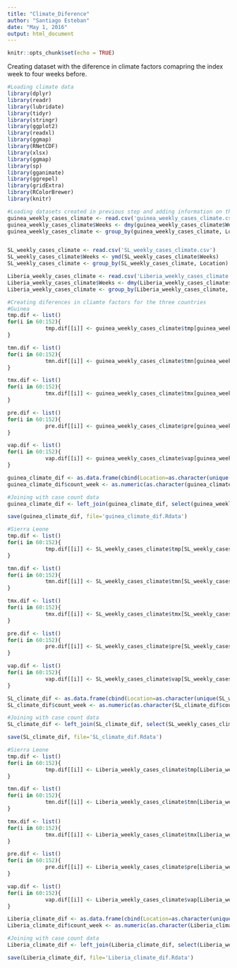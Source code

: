 ```yaml
---
title: "Climate_Diference"
author: "Santiago Esteban"
date: "May 1, 2016"
output: html_document
---
```


```r
knitr::opts_chunk$set(echo = TRUE)
```

Creating dataset with the diference in climate factors comapring the index week to four weeks before.

```r
#Loading climate data
library(dplyr)
library(readr)
library(lubridate)
library(tidyr)
library(stringr)
library(ggplot2)
library(readxl)
library(ggmap)
library(RNetCDF)
library(xlsx)
library(ggmap)
library(sp)
library(gganimate)
library(ggrepel)
library(gridExtra)
library(RColorBrewer)
library(knitr)

#Loading datasets created in previous step and adding information on the peaks of onset
guinea_weekly_cases_climate <- read.csv('guinea_weekly_cases_climate.csv')
guinea_weekly_cases_climate$Weeks <- dmy(guinea_weekly_cases_climate$Weeks)
guinea_weekly_cases_climate <- group_by(guinea_weekly_cases_climate, Location) %>% mutate(Peak=ifelse(Total_cases>0 & Total_cases==max(Total_cases),1,0), Cum_peak=cumsum(Peak)) %>% ungroup


SL_weekly_cases_climate <- read.csv('SL_weekly_cases_climate.csv')
SL_weekly_cases_climate$Weeks <- ymd(SL_weekly_cases_climate$Weeks)
SL_weekly_cases_climate <- group_by(SL_weekly_cases_climate, Location) %>% mutate(Peak=ifelse(Total_cases>0 & Total_cases==max(Total_cases),1,0), Cum_peak=cumsum(Peak)) %>% ungroup

Liberia_weekly_cases_climate <- read.csv('Liberia_weekly_cases_climate.csv')
Liberia_weekly_cases_climate$Weeks <- dmy(Liberia_weekly_cases_climate$Weeks)
Liberia_weekly_cases_climate <- group_by(Liberia_weekly_cases_climate, Location) %>% mutate(Peak=ifelse(Total_cases>0 & Total_cases==max(Total_cases),1,0), Cum_peak=cumsum(Peak)) %>% ungroup

#Creating diferences in cliamte factors for the three countries
#Guinea
tmp.dif <- list()
for(i in 60:152){
            tmp.dif[[i]] <- guinea_weekly_cases_climate$tmp[guinea_weekly_cases_climate$count_week==i]-guinea_weekly_cases_climate$tmp[guinea_weekly_cases_climate$count_week==i-4]
}

tmn.dif <- list()
for(i in 60:152){
            tmn.dif[[i]] <- guinea_weekly_cases_climate$tmn[guinea_weekly_cases_climate$count_week==i]-guinea_weekly_cases_climate$tmn[guinea_weekly_cases_climate$count_week==i-4]
}

tmx.dif <- list()
for(i in 60:152){
            tmx.dif[[i]] <- guinea_weekly_cases_climate$tmx[guinea_weekly_cases_climate$count_week==i]-guinea_weekly_cases_climate$tmx[guinea_weekly_cases_climate$count_week==i-4]
}

pre.dif <- list()
for(i in 60:152){
            pre.dif[[i]] <- guinea_weekly_cases_climate$pre[guinea_weekly_cases_climate$count_week==i]-guinea_weekly_cases_climate$pre[guinea_weekly_cases_climate$count_week==i-4]
}

vap.dif <- list()
for(i in 60:152){
            vap.dif[[i]] <- guinea_weekly_cases_climate$vap[guinea_weekly_cases_climate$count_week==i]-guinea_weekly_cases_climate$vap[guinea_weekly_cases_climate$count_week==i-4]
}

guinea_climate_dif <- as.data.frame(cbind(Location=as.character(unique(guinea_weekly_cases_climate$Location)), count_week=sort(rep(60:152, 34)), tmp_dif=unlist(tmp.dif), tmx_dif=unlist(tmx.dif), tmn_dif=unlist(tmn.dif), pre_dif=unlist(pre.dif), vap_dif=unlist(vap.dif)))
guinea_climate_dif$count_week <- as.numeric(as.character(guinea_climate_dif$count_week))

#Joining with case count data
guinea_climate_dif <- left_join(guinea_climate_dif, select(guinea_weekly_cases_climate, Location, count_week, Total_cases, Weeks), by=c('Location', 'count_week'))

save(guinea_climate_dif, file='guinea_climate_dif.Rdata')

#Sierra Leone
tmp.dif <- list()
for(i in 60:152){
            tmp.dif[[i]] <- SL_weekly_cases_climate$tmp[SL_weekly_cases_climate$count_week==i]-SL_weekly_cases_climate$tmp[SL_weekly_cases_climate$count_week==i-4]
}

tmn.dif <- list()
for(i in 60:152){
            tmn.dif[[i]] <- SL_weekly_cases_climate$tmn[SL_weekly_cases_climate$count_week==i]-SL_weekly_cases_climate$tmn[SL_weekly_cases_climate$count_week==i-4]
}

tmx.dif <- list()
for(i in 60:152){
            tmx.dif[[i]] <- SL_weekly_cases_climate$tmx[SL_weekly_cases_climate$count_week==i]-SL_weekly_cases_climate$tmx[SL_weekly_cases_climate$count_week==i-4]
}

pre.dif <- list()
for(i in 60:152){
            pre.dif[[i]] <- SL_weekly_cases_climate$pre[SL_weekly_cases_climate$count_week==i]-SL_weekly_cases_climate$pre[SL_weekly_cases_climate$count_week==i-4]
}

vap.dif <- list()
for(i in 60:152){
            vap.dif[[i]] <- SL_weekly_cases_climate$vap[SL_weekly_cases_climate$count_week==i]-SL_weekly_cases_climate$vap[SL_weekly_cases_climate$count_week==i-4]
}

SL_climate_dif <- as.data.frame(cbind(Location=as.character(unique(SL_weekly_cases_climate$Location)), count_week=sort(rep(60:152, 14)), tmp_dif=unlist(tmp.dif), tmx_dif=unlist(tmx.dif), tmn_dif=unlist(tmn.dif), pre_dif=unlist(pre.dif), vap_dif=unlist(vap.dif)))
SL_climate_dif$count_week <- as.numeric(as.character(SL_climate_dif$count_week))

#Joining with case count data
SL_climate_dif <- left_join(SL_climate_dif, select(SL_weekly_cases_climate, Location, count_week, Total_cases, Weeks), by=c('Location', 'count_week'))

save(SL_climate_dif, file='SL_climate_dif.Rdata')

#Sierra Leone
tmp.dif <- list()
for(i in 60:152){
            tmp.dif[[i]] <- Liberia_weekly_cases_climate$tmp[Liberia_weekly_cases_climate$count_week==i]-Liberia_weekly_cases_climate$tmp[Liberia_weekly_cases_climate$count_week==i-4]
}

tmn.dif <- list()
for(i in 60:152){
            tmn.dif[[i]] <- Liberia_weekly_cases_climate$tmn[Liberia_weekly_cases_climate$count_week==i]-Liberia_weekly_cases_climate$tmn[Liberia_weekly_cases_climate$count_week==i-4]
}

tmx.dif <- list()
for(i in 60:152){
            tmx.dif[[i]] <- Liberia_weekly_cases_climate$tmx[Liberia_weekly_cases_climate$count_week==i]-Liberia_weekly_cases_climate$tmx[Liberia_weekly_cases_climate$count_week==i-4]
}

pre.dif <- list()
for(i in 60:152){
            pre.dif[[i]] <- Liberia_weekly_cases_climate$pre[Liberia_weekly_cases_climate$count_week==i]-Liberia_weekly_cases_climate$pre[Liberia_weekly_cases_climate$count_week==i-4]
}

vap.dif <- list()
for(i in 60:152){
            vap.dif[[i]] <- Liberia_weekly_cases_climate$vap[Liberia_weekly_cases_climate$count_week==i]-Liberia_weekly_cases_climate$vap[Liberia_weekly_cases_climate$count_week==i-4]
}

Liberia_climate_dif <- as.data.frame(cbind(Location=as.character(unique(Liberia_weekly_cases_climate$Location)), count_week=sort(rep(60:152, 15)), tmp_dif=unlist(tmp.dif), tmx_dif=unlist(tmx.dif), tmn_dif=unlist(tmn.dif), pre_dif=unlist(pre.dif), vap_dif=unlist(vap.dif)))
Liberia_climate_dif$count_week <- as.numeric(as.character(Liberia_climate_dif$count_week))

#Joining with case count data
Liberia_climate_dif <- left_join(Liberia_climate_dif, select(Liberia_weekly_cases_climate, Location, count_week, Total_cases, Weeks), by=c('Location', 'count_week'))

save(Liberia_climate_dif, file='Liberia_climate_dif.Rdata')

```

